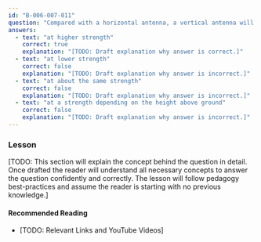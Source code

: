 ```yaml
---
id: "B-006-007-011"
question: "Compared with a horizontal antenna, a vertical antenna will receive a vertically polarized radio wave:"
answers:
  - text: "at higher strength"
    correct: true
    explanation: "[TODO: Draft explanation why answer is correct.]"
  - text: "at lower strength"
    correct: false
    explanation: "[TODO: Draft explanation why answer is incorrect.]"
  - text: "at about the same strength"
    correct: false
    explanation: "[TODO: Draft explanation why answer is incorrect.]"
  - text: "at a strength depending on the height above ground"
    correct: false
    explanation: "[TODO: Draft explanation why answer is incorrect.]"
---
```


### Lesson

[TODO: This section will explain the concept behind the question in detail. Once drafted the reader will understand all necessary concepts to answer the question confidently and correctly. The lesson will follow pedagogy best-practices and assume the reader is starting with no previous knowledge.]

#### Recommended Reading

- [TODO: Relevant Links and YouTube Videos]

